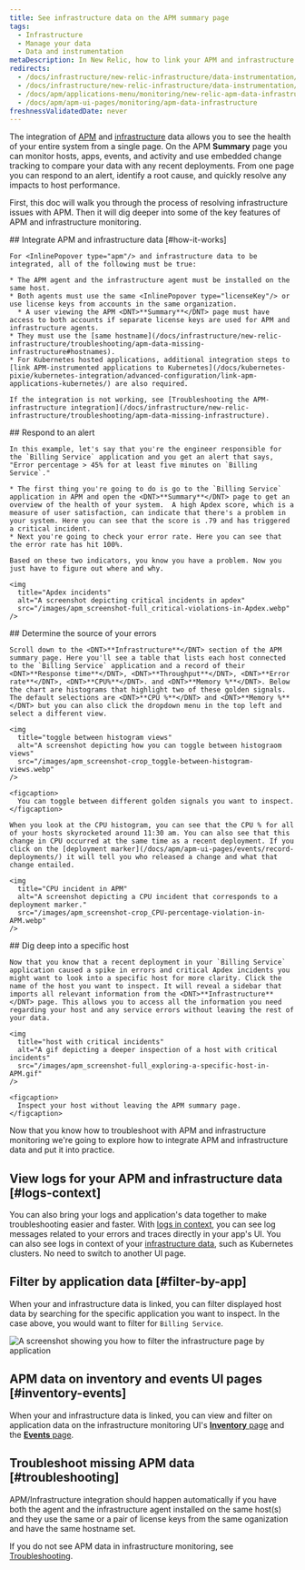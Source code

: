 ```yaml
---
title: See infrastructure data on the APM summary page
tags:
  - Infrastructure
  - Manage your data
  - Data and instrumentation
metaDescription: In New Relic, how to link your APM and infrastructure data together. 
redirects:
  - /docs/infrastructure/new-relic-infrastructure/data-instrumentation/infra-apm-overview
  - /docs/infrastructure/new-relic-infrastructure/data-instrumentation/new-relic-apm-data-infrastructure
  - /docs/apm/applications-menu/monitoring/new-relic-apm-data-infrastructure
  - /docs/apm/apm-ui-pages/monitoring/apm-data-infrastructure
freshnessValidatedDate: never
---
```


The integration of [APM](/docs/apm/new-relic-apm/getting-started/welcome-new-relic-apm) and [infrastructure](/docs/infrastructure/new-relic-infrastructure/getting-started/welcome-new-relic-infrastructure) data allows you to see the health of your entire system from a single page. On the APM <DNT>**Summary**</DNT> page you can monitor hosts, apps, events, and <InlinePopover type="alerts"/> activity and use embedded change tracking to compare your data with any recent deployments. From one page you can respond to an alert, identify a root cause, and quickly resolve any impacts to host performance.

First, this doc will walk you through the process of resolving infrastructure issues with APM. Then it will dig deeper into some of the key features of APM and infrastructure monitoring.

<Steps>
  <Step>
    ## Integrate APM and infrastructure data [#how-it-works]

    For <InlinePopover type="apm"/> and infrastructure data to be integrated, all of the following must be true:

    * The APM agent and the infrastructure agent must be installed on the same host.
    * Both agents must use the same <InlinePopover type="licenseKey"/> or use license keys from accounts in the same organization.
      * A user viewing the APM <DNT>**Summary**</DNT> page must have access to both accounts if separate license keys are used for APM and infrastructure agents.
    * They must use the [same hostname](/docs/infrastructure/new-relic-infrastructure/troubleshooting/apm-data-missing-infrastructure#hostnames).
    * For Kubernetes hosted applications, additional integration steps to [link APM-instrumented applications to Kubernetes](/docs/kubernetes-pixie/kubernetes-integration/advanced-configuration/link-apm-applications-kubernetes/) are also required.

    If the integration is not working, see [Troubleshooting the APM-infrastructure integration](/docs/infrastructure/new-relic-infrastructure/troubleshooting/apm-data-missing-infrastructure).
  </Step>

  <Step>
    ## Respond to an alert

    In this example, let's say that you're the engineer responsible for the `Billing Service` application and you get an alert that says, "Error percentage > 45% for at least five minutes on `Billing Service`."

    * The first thing you're going to do is go to the `Billing Service` application in APM and open the <DNT>**Summary**</DNT> page to get an overview of the health of your system.  A high Apdex score, which is a measure of user satisfaction, can indicate that there's a problem in your system. Here you can see that the score is .79 and has triggered a critical incident.
    * Next you're going to check your error rate. Here you can see that the error rate has hit 100%.

    Based on these two indicators, you know you have a problem. Now you just have to figure out where and why.

    <img
      title="Apdex incidents"
      alt="A screenshot depicting critical incidents in apdex"
      src="/images/apm_screenshot-full_critical-violations-in-Apdex.webp"
    />
  </Step>

  <Step>
    ## Determine the source of your errors

    Scroll down to the <DNT>**Infrastructure**</DNT> section of the APM summary page. Here you'll see a table that lists each host connected to the `Billing Service` application and a record of their <DNT>**Response time**</DNT>, <DNT>**Throughput**</DNT>, <DNT>**Error rate**</DNT>, <DNT>**CPU%**</DNT>. and <DNT>**Memory %**</DNT>. Below the chart are histograms that highlight two of these golden signals. The default selections are <DNT>**CPU %**</DNT> and <DNT>**Memory %**</DNT> but you can also click the dropdown menu in the top left and select a different view.

    <img
      title="toggle between histogram views"
      alt="A screenshot depicting how you can toggle between histograom views"
      src="/images/apm_screenshot-crop_toggle-between-histogram-views.webp"
    />

    <figcaption>
      You can toggle between different golden signals you want to inspect.
    </figcaption>

    When you look at the CPU histogram, you can see that the CPU % for all of your hosts skyrocketed around 11:30 am. You can also see that this change in CPU occurred at the same time as a recent deployment. If you click on the [deployment marker](/docs/apm/apm-ui-pages/events/record-deployments/) it will tell you who released a change and what that change entailed.

    <img
      title="CPU incident in APM"
      alt="A screenshot depicting a CPU incident that corresponds to a deployment marker."
      src="/images/apm_screenshot-crop_CPU-percentage-violation-in-APM.webp"
    />
  </Step>

  <Step>
    ## Dig deep into a specific host

    Now that you know that a recent deployment in your `Billing Service` application caused a spike in errors and critical Apdex incidents you might want to look into a specific host for more clarity. Click the name of the host you want to inspect. It will reveal a sidebar that imports all relevant information from the <DNT>**Infrastructure**</DNT> page. This allows you to access all the information you need regarding your host and any service errors without leaving the rest of your data.

    <img
      title="host with critical incidents"
      alt="A gif depicting a deeper inspection of a host with critical incidents"
      src="/images/apm_screenshot-full_exploring-a-specific-host-in-APM.gif"
    />

    <figcaption>
      Inspect your host without leaving the APM summary page.
    </figcaption>
  </Step>
</Steps>

Now that you know how to troubleshoot with APM and infrastructure monitoring we're going to explore how to integrate APM and infrastructure data and put it into practice.

## View logs for your APM and infrastructure data [#logs-context]

You can also bring your logs and application's data together to make troubleshooting easier and faster. With [logs in context](/docs/logs/logs-context/configure-logs-context-apm-agents/), you can see log messages related to your errors and traces directly in your app's UI. You can also see logs in context of your [infrastructure data](/docs/logs/forward-logs/forward-your-logs-using-infrastructure-agent/), such as Kubernetes clusters. No need to switch to another UI page.

## Filter by application data [#filter-by-app]

When your <InlinePopover type="apm"/> and infrastructure data is linked, you can filter displayed host data by searching for the specific application you want to inspect. In the case above, you would want to filter for `Billing Service`.

<img
  title="filter by application"
  alt="A screenshot showing you how to filter the infrastructure page by application"
  src="/images/apm_screenshot-full_filter-by-application.webp"
/>

## APM data on inventory and events UI pages [#inventory-events]

When your <InlinePopover type="apm"/> and infrastructure data is linked, you can view and filter on application data on the infrastructure monitoring UI's [<DNT>**Inventory**</DNT> page](/docs/infrastructure/new-relic-infrastructure/infrastructure-ui-pages/infrastructure-inventory-page-search-your-entire-infrastructure) and the [<DNT>**Events**</DNT> page](/docs/infrastructure/new-relic-infrastructure/infrastructure-ui-pages/infrastructure-events-page-live-feed-every-agent).

## Troubleshoot missing APM data [#troubleshooting]

APM/Infrastructure integration should happen automatically if you have both the <InlinePopover type="apm"/> agent and the infrastructure agent installed on the same host(s) and they use the same <InlinePopover type="licenseKey"/> or a pair of license keys from the same oganization and have the same hostname set.

If you do not see APM data in infrastructure monitoring, see [Troubleshooting](/docs/infrastructure/new-relic-infrastructure/troubleshooting/troubleshooting-apm-data-not-infrastructure).
